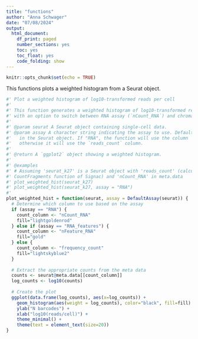 ```yaml
---
title: "functions"
author: "Anna Schwager"
date: "07/08/2024"
output:
  html_document:
    df_print: paged
    number_sections: yes
    toc: yes
    toc_float: yes
    code_folding: show
---
```


```r
knitr::opts_chunk$set(echo = TRUE)
```

This functions plots a weighted histogram from a Seurat object. 
```r
#' Plot a weighted histogram of log10-transformed reads per cell
#'
#' This function generates a weighted histogram of log10-transformed reads per cell,
#' with an option to switch between RNA assay (`nCount_RNA`) and chromatin assays (`reads_count`).
#'
#' @param seurat A Seurat object containing single-cell data.
#' @param assay A character string indicating the assay to use. Default is the current default assay
#'   in the Seurat object. If "RNA", the function will use the column `nCount_RNA` from the metadata,
#'   otherwise it will use the `reads_count` column.
#' 
#' @return A `ggplot2` object showing a weighted histogram.
#' 
#' @examples
#' # Assuming 'seurat_k27' is a Seurat object with 'reads_count' (calculated using the
#' CountFragments function of Signac) and 'nCount_RNA' in meta.data
#' plot_weighted_hist(seurat_k27)
#' plot_weighted_hist(seurat_k27, assay = "RNA")
#'
plot_weighted_hist = function(seurat, assay = DefaultAssay(seurat)) {
  # Determine which column to use based on the assay
  if (assay == "RNA") {
    count_column <- "nCount_RNA"
    fill="lightgoldenrod"
  } else if (assay == "RNA_features") {
    count_column <- "nFeature_RNA"
    fill="gold"
  } else {
    count_column <- "frequency_count"
    fill="lightskyblue2"
  }
  
  # Extract the appropriate counts from the meta data
  counts <- seurat@meta.data[[count_column]]
  log_counts <- log10(counts)
  
  # Create the plot
  ggplot(data.frame(log_counts), aes(x=log_counts)) +
    geom_histogram(aes(weight = log_counts), color="black", fill=fill) +
    ylab("N barcodes") +
    xlab("log10(reads/cell)") + 
    theme_minimal() + 
    theme(text = element_text(size=20))
}

```

